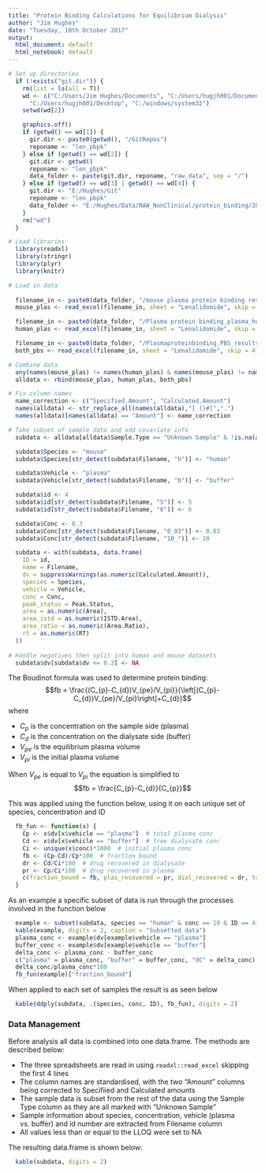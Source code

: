 ```yaml
---
title: "Protein Binding Calculations for Equilibrium Dialysis"
author: "Jim Hughes"
date: "Tuesday, 10th October 2017"
output:
  html_document: default
  html_notebook: default
---
```

```r
# Set up directories
  if (!exists("git.dir")) {
    rm(list = ls(all = T))
    wd <- c("C:/Users/Jim Hughes/Documents", "C:/Users/hugjh001/Documents",
      "C:/Users/hugjh001/Desktop", "C:/windows/system32")
    setwd(wd[2])

    graphics.off()
    if (getwd() == wd[1]) {
      gir.dir <- paste0(getwd(), "/GitRepos")
      reponame <- "len_pbpk"
    } else if (getwd() == wd[2]) {
      git.dir <- getwd()
      reponame <- "len_pbpk"
      data_folder <- paste(git.dir, reponame, "raw_data", sep = "/")
    } else if (getwd() == wd[3] | getwd() == wd[4]) {
      git.dir <- "E:/Hughes/Git"
      reponame <- "len_pbpk"
      data_folder <- "E:/Hughes/Data/RAW_NonClinical/protein_binding/20171009"
    }
    rm("wd")
  }

# Load libraries
  library(readxl)
  library(stringr)
  library(plyr)
  library(knitr)

# Load in data
  
  filename_in <- paste0(data_folder, "/mouse plasma protein binding results_9282017_std passing_Short.xls")
  mouse_plas <- read_excel(filename_in, sheet = "Lenalidomide", skip = 4)

  filename_in <- paste0(data_folder, "/Plasma protein binding_plasma_human_rerun_finalresults_9282017_Short.xls")
  human_plas <- read_excel(filename_in, sheet = "Lenalidomide", skip = 4)

  filename_in <- paste0(data_folder, "/Plasmaproteinbinding_PBS_results_10022017_Short_171006133211.xls")
  both_pbs <- read_excel(filename_in, sheet = "Lenalidomide", skip = 4)

# Combine data
  any(names(mouse_plas) != names(human_plas) & names(mouse_plas) != names(both_pbs))
  alldata <- rbind(mouse_plas, human_plas, both_pbs)

# Fix column names
  name_correction <- c("Specified.Amount", "Calculated.Amount")
  names(alldata) <- str_replace_all(names(alldata),"[ ()#]",".")
  names(alldata)[names(alldata) == "Amount"] <- name_correction

# Take subset of sample data and add covariate info
  subdata <- alldata[alldata$Sample.Type == "Unknown Sample" & !is.na(alldata$Sample.Type),]

  subdata$Species <- "mouse"
  subdata$Species[str_detect(subdata$Filename, "h")] <- "human"

  subdata$Vehicle <- "plasma"
  subdata$Vehicle[str_detect(subdata$Filename, "b")] <- "buffer"

  subdata$id <- 4
  subdata$id[str_detect(subdata$Filename, "5")] <- 5
  subdata$id[str_detect(subdata$Filename, "6")] <- 6

  subdata$Conc <- 0.3
  subdata$Conc[str_detect(subdata$Filename, "0_03")] <- 0.03
  subdata$Conc[str_detect(subdata$Filename, "10_")] <- 10

  subdata <- with(subdata, data.frame(
    ID = id,
    name = Filename,
    dv = suppressWarnings(as.numeric(Calculated.Amount)),
    species = Species,
    vehicle = Vehicle,
    conc = Conc,
    peak_status = Peak.Status,
    area = as.numeric(Area),
    area_istd = as.numeric(ISTD.Area),
    area_ratio = as.numeric(Area.Ratio),
    rt = as.numeric(RT)
  ))
  
# Handle negatives then split into human and mouse datasets
  subdata$dv[subdata$dv <= 0.3] <- NA
```

The Boudinot formula was used to determine protein binding:
$$fb = \frac{(C_{p}-C_{d})V_{pe}/V_{pi}}{\left[(C_{p}-C_{d})V_{pe}/V_{pi}\right]+C_{d}}$$
where 

* $C_{p}$ is the concentration on the sample side (plasma)
* $C_{d}$ is the concentration on the dialysate side (buffer)
* $V_{pe}$ is the equilibrium plasma volume
* $V_{pi}$ is the initial plasma volume

When $V_{pe}$ is equal to $V_{pi}$ the equation is simplified to
$$fb = \frac{C_{p}-C_{d}}{C_{p}}$$

This was applied using the function below, using it on each unique set of 
species, concentration and ID
```r
  fb_fun <- function(x) {
    Cp <- x$dv[x$vehicle == "plasma"]  # total plasma conc
    Cd <- x$dv[x$vehicle == "buffer"]  # free dialysate conc
    Ci <- unique(x$conc)*1000  # initial plasma conc
    fb <- (Cp-Cd)/Cp*100  # fraction bound
    dr <- Cd/Ci*100  # drug recovered in dialysate
    pr <- Cp/Ci*100  # drug recovered in plasma
    c(fraction_bound = fb, plas_recovered = pr, dial_recovered = dr, total_recovered = dr+pr)
  }
```

As an example a specific subset of data is run through the processes involved
in the function below

```r
  example <- subset(subdata, species == "human" & conc == 10 & ID == 4)
  kable(example, digits = 2, caption = "Subsetted data")
  plasma_conc <- example$dv[example$vehicle == "plasma"]
  buffer_conc <- example$dv[example$vehicle == "buffer"]
  delta_conc <- plasma_conc - buffer_conc
  c("plasma" = plasma_conc, "buffer" = buffer_conc, "dC" = delta_conc)
  delta_conc/plasma_conc*100
  fb_fun(example)["fraction_bound"]
```

When applied to each set of samples the result is as seen below

```r
  kable(ddply(subdata, .(species, conc, ID), fb_fun), digits = 2)
```

### Data Management

Before analysis all data is combined into one data.frame. The methods are
described below:

* The three spreadsheets are read in using `readxl::read_excel` skipping the
first 4 lines
* The column names are standardised, with the two "Amount" columns being
corrected to Specifiied and Calculated amounts
* The sample data is subset from the rest of the data using the Sample Type
column as they are all marked with "Unknown Sample"
* Sample information about species, concentration, vehicle (plasma vs. buffer)
and id number are extracted from Filename column
* All values less than or equal to the LLOQ were set to NA

The resulting data.frame is shown below:
```r
  kable(subdata, digits = 2)
```
